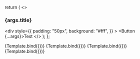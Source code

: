 
<Meta
  title="Design-system/widgets/TestComponent/Secondary button test"
  component={TestComponent}
/>

  return (
    <>
      <h3>{args.title}</h3>
      <div
        style={{
          padding: "50px",
          background: "#fff",
        }}
      >
        <TestComponent colorScheme={colorScheme}>
          <Button {...args}>Test</Button>
        </TestComponent>
      </div>
    </>
  );
};

<Canvas>
  <Story
    name="secondary"
    args={{
      title: "Secondary",
      variant: "secondary",
    }}
  >
    {Template.bind({})}
  </Story>
  <Story
    name="secondary hover"
    args={{
      title: "Secondary hover",
      variant: "secondary",
      isHover: true,
    }}
  >
    {Template.bind({})}
  </Story>
  <Story
    name="secondary active"
    args={{
      title: "Secondary active",
      variant: "secondary",
      isActive: true,
    }}
  >
    {Template.bind({})}
  </Story>
  <Story
    name="secondary disabled"
    args={{
      title: "Secondary disabled",
      variant: "secondary",
      isDisabled: true,
    }}
  >
    {Template.bind({})}
  </Story>
</Canvas>
